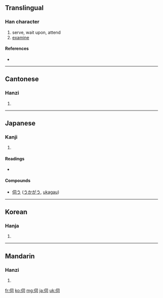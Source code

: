 ==Translingual==

===Han character===
{{Han char|rn=9|rad=人|as=05|sn=7|four=2722<sub>0</sub>|canj=人尸一口 (OSMR)}}

# serve, wait upon, attend
# [[examine]]

====References====
* {{Han ref|kx=0097.080|dkj=00483|dj=0205.140|hdz=10139.050|uh=4F3A|ud=20282|bh=A6F8|bd=42744}}

----

==Cantonese==

===Hanzi===
{{yue-hanzi|jyut=|y=ji6}}

# {{defn|Cantonese}}

----

==Japanese==

===Kanji===
{{ja-kanji|grade=c|rs=人05}}

# {{defn|Japanese}}

====Readings====
* {{ja-readings|on=[[し]] (shi)|kun=[[うかがう]] (ukagau), [[うかがい]] (ukagai)}}

====Compounds====
*[[伺う]] ([[うかがう]], [[ukagau]])

----

==Korean==

===Hanja===
{{ko-hanja|hangeul=사|rv=sa|mr=sa}}

# {{defn|Korean}}

----

==Mandarin==

===Hanzi===
{{cmn-hanzi|pin=[[sì]] ([[si4]])|wg=ssu<sup>4</sup>}}

# {{defn|Mandarin}}

[[fr:伺]]
[[ko:伺]]
[[mg:伺]]
[[ja:伺]]
[[uk:伺]]